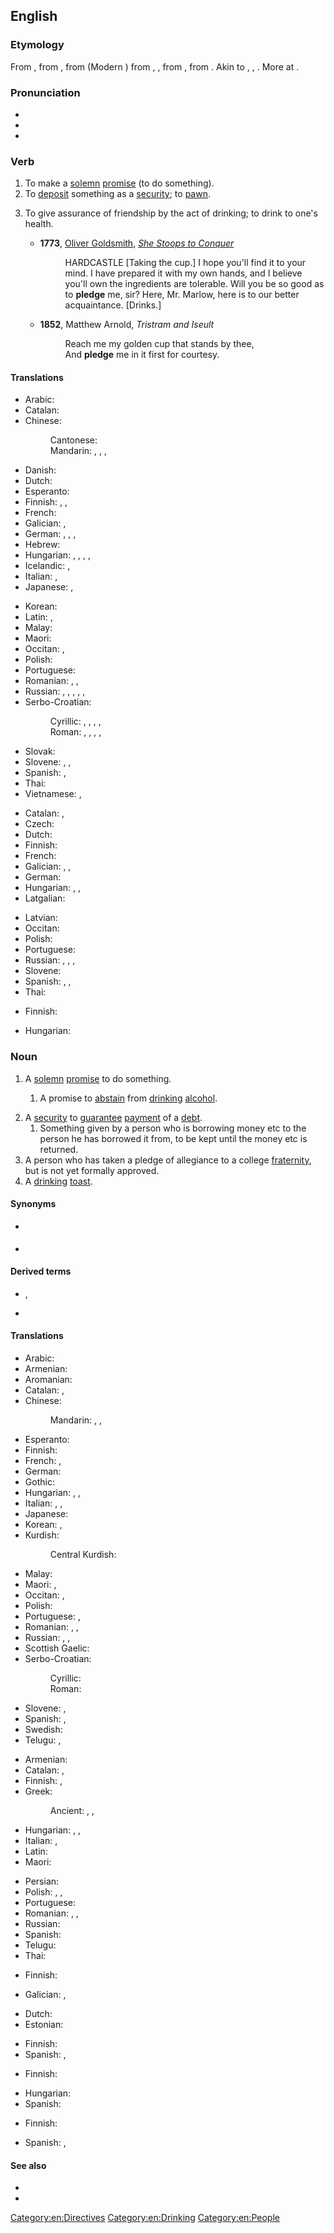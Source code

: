 ==English==
{{slim-wikipedia}}

===Etymology===
From {{inh|en|enm|plege}}, from {{der|en|xno|plege}}, from {{der|en|fro|plege}} (Modern {{cog|fr|pleige}}) from {{der|en|ML.|plevium}}, {{m|la|plebium}}, from {{m|la|plebiō||I pledge}}, from {{der|en|frk|*plehan||to pledge; to support; to guarantee}}. Akin to {{cog|goh|pflegan||to take care of, be accustomed to}}, {{cog|osx|plegan||to vouch for}}, {{cog|ang|plēon||to risk, endanger}}. More at {{l|en|plight}}.

===Pronunciation===
* {{IPA|en|/plɛdʒ/}}
* {{audio|en|en-us-pledge.ogg|Audio (US)}}
* {{rhymes|en|ɛdʒ}}
<!-- 1 syllable words !-->

===Verb===
{{en-verb}}

# To make a [[solemn]] [[promise]] (to do something).
# To [[deposit]] something as a [[security]]; to [[pawn]].
# {{lb|en|transitive}} To give assurance of friendship by the act of drinking; to drink to one's health.
#* '''1773''', [[w:Oliver Goldsmith|Oliver Goldsmith]], ''[[s:She Stoops to Conquer|She Stoops to Conquer]]''
#*: HARDCASTLE [Taking the cup.] I hope you'll find it to your mind. I have prepared it with my own hands, and I believe you'll own the ingredients are tolerable. Will you be so good as to '''pledge''' me, sir? Here, Mr. Marlow, here is to our better acquaintance. [Drinks.]
#* '''1852''', Matthew Arnold, ''Tristram and Iseult''
#*: Reach me my golden cup that stands by thee,
#*: And '''pledge''' me in it first for courtesy.

====Translations====
{{trans-top|to make a solemn promise}}
* Arabic: {{t|ar|تَعَهدَ}}
* Catalan: {{t+|ca|prometre}}
* Chinese:
*: Cantonese: {{t|yue|誓|tr=sai6|sc=Hani}}
*: Mandarin: {{t+|cmn|發誓|sc=Hani}}, {{t+|cmn|发誓|tr=fāshì|sc=Hani}}, {{t+|cmn|保證|sc=Hani}}, {{t+|cmn|保证|tr=bǎozhèng|sc=Hani}}
* Danish:
* Dutch: {{t|nl|plechtig beloven}}
* Esperanto: {{t-needed|eo}}
* Finnish: {{t+|fi|luvata}}, {{t+|fi|sitoutua}}, {{t|fi|lupautua}}
* French: {{t+|fr|promettre}}
* Galician: {{t|gl|estocar}}, {{t|gl|prometer}}
* German: {{t+|de|zusichern}}, {{t+|de|versprechen}}, {{t+|de|geloben}}, {{t+|de|zusagen}}
* Hebrew: {{t|he|נשבע|tr=nishbá|sc=Hebr}}
* Hungarian: {{t+|hu|ígér}}, {{t+|hu|megígér}}, {{t+|hu|esküszik}}, {{t|hu|szavát adja}}, {{t|hu|[[elkötelez]]i [[magát]]}}
* Icelandic: {{t+|is|sverja}}, {{t+|is|lofa}}
* Italian: {{t+|it|promettere}}, {{t+|it|impegnarsi}}
* Japanese: {{t+|ja|公約|tr=kōyaku suru|alt=公約する}}, {{t+|ja|保証|tr=ほしょうする, hoshō suru|alt=保証する|sc=Jpan}}
{{trans-mid}}
* Korean: {{t+|ko|서약}}
* Latin: {{t|la|spondere}}, {{t|la|vovere}}
* Malay: {{t|ms|ikrar}}
* Maori: {{t|mi|oati}}
* Occitan: {{t+|oc|prometre}}, {{t+|oc|jurar}}
* Polish: {{t+|pl|obiecać}}
* Portuguese: {{t+|pt|prometer}}
* Romanian: {{t+|ro|promite}}, {{t+|ro|garanta}}, {{t+|ro|jura}}
* Russian: {{t+|ru|обеща́ть|impf}}, {{t+|ru|пообеща́ть|pf}}, {{t+|ru|заверя́ть|impf}}, {{t+|ru|заве́рить|pf}}, {{t+|ru|кля́сться|impf}}, {{t+|ru|покля́сться|pf}}
* Serbo-Croatian:
*: Cyrillic: {{t|sh|залога}}, {{t|sh|завет}}, {{t|sh|завјет}}, {{t|sh|обећање}}, {{t|sh|присега}}
*: Roman: {{t+|sh|zaloga}}, {{t+|sh|zavet}}, {{t+|sh|zavjet}}, {{t+|sh|obećanje}}, {{t+|sh|prisega}}
* Slovak: {{t|sk|zástava}}
* Slovene: {{t|sl|zapriseči}}, {{t|sl|zavezati se}}, {{t|sl|zaobljubiti se}}
* Spanish: {{t+|es|prometer}}, {{t+|es|jurar}}
* Thai: {{t-needed|th}}
* Vietnamese: {{t+|vi|cam kết}}, {{t+|vi|thề}}
{{trans-bottom}}

{{trans-top|to deposit something as a security; to pawn}}
* Catalan: {{t+|ca|penyorar}}, {{t+|ca|empenyorar}}
* Czech: {{t+|cs|zastavit}}
* Dutch: {{t+|nl|verpanden}}
* Finnish: {{t+|fi|pantata}}
* French: {{t|fr|mettre en gage}}
* Galician: {{t|gl|gravecer}}, {{t|gl|engaxar}}, {{t|gl|piñorar}}
* German: {{t+|de|verpfänden}}
* Hungarian: {{t|hu|[[zálog]]ba [[ad]]}}, {{t+|hu|elzálogosít}}, {{t|hu|[[biztosíték]]ul, [[fedezet|fedezetül]] [[ad]]}}
* Latgalian: {{t|ltg|aizlyka}}
{{trans-mid}}
* Latvian: {{t|lv|ķīla}}
* Occitan: {{t|oc|empenhar}}
* Polish: {{t|pl|złożyć zastaw}}
* Portuguese: {{t|pt|caucionar}}
* Russian: {{t|ru|[[отдава́ть]] в [[зало́г]]|impf}}, {{t|ru|[[отда́ть]] в [[зало́г]]|pf}}, {{t+|ru|закла́дывать|impf}}, {{t+|ru|заложи́ть|pf}}
* Slovene: {{t|sl|zastaviti}}
* Spanish: {{t+|es|hipotecar}}, {{t+|es|empeñar}}, {{t+|es|pignorar}}
* Thai: {{t+|th|จำนำ}}
{{trans-bottom}}

{{trans-top|to drink}}
* Finnish: {{t|fi|[[juoda]] [[jonkun]] [[malja]]}}
{{trans-mid}}
* Hungarian: {{t|hu|[[iszik]] ([[valaki]]) [[egészség]][[-e|é]][[-re|re]]}}
{{trans-bottom}}

===Noun===
{{en-noun}}

# A [[solemn]] [[promise]] to do something.
## {{lb|en|with {{l|en|the}}}} A promise to [[abstain]] from [[drinking]] [[alcohol]].
# A [[security]] to [[guarantee]] [[payment]] of a [[debt]].
## Something given by a person who is borrowing money etc to the person he has borrowed it from, to be kept until the money etc is returned.
# A person who has taken a pledge of allegiance to a college [[fraternity]], but is not yet formally approved.
# A [[drinking]] [[toast]].

====Synonyms====
* {{sense|promise}} {{l|en|commitment}}
* {{sense|security to guarantee payment}} {{l|en|collateral}}

====Derived terms====
* {{l|en|antipledge}}, {{l|en|antipledging}}
* {{l|en|pledgeless}}

====Translations====
{{trans-top|solemn promise}}
* Arabic: {{t+|ar|ضَمَان|m}}
* Armenian: {{t+|hy|ուխտ}}
* Aromanian: {{t|rup|ligãmintu}}
* Catalan: {{t+|ca|promesa|f}}, {{t+|ca|jurament|m}}
* Chinese:
*: Mandarin: {{t+|cmn|誓言|tr=shìyán|sc=Hani}}, {{t+|cmn|誓詞|sc=Hani}}, {{t+|cmn|誓词|tr=shìcí|sc=Hani}}
* Esperanto: {{t-needed|eo}}
* Finnish: {{t+|fi|lupaus}}
* French: {{t+|fr|gage|m}}, {{t+|fr|serment|m}}
* German: {{t+|de|Pfand|n}}
* Gothic: {{t|got|𐍄𐍂𐌹𐌲𐌲𐍅𐌰|f}}
* Hungarian: {{t+|hu|fogadalom}}, {{t+|hu|ígéret}}, {{t+|hu|eskü}}
* Italian: {{t+|it|giuramento|m}}, {{t+|it|pegno|m}}, {{t|it|promessa solenne|f}}
* Japanese: {{t+|ja|抵当|tr=ていとう, teitō|sc=Jpan}}
* Korean: {{t+|ko|서약}}, {{t+|ko|맹세}}
* Kurdish:
*: Central Kurdish: {{t+|ckb|پەیمان}}
{{trans-mid}}
* Malay: {{t|ms|ikrar}}
* Maori: {{t|mi|takoha}}, {{t|mi|kupu taurangi}}
* Occitan: {{t+|oc|promessa|f}}, {{t+|oc|jurament|m}}
* Polish: {{t+|pl|obietnica|f}}
* Portuguese: {{t+|pt|promessa|f}}, {{t+|pt|penhor|m}}
* Romanian: {{t+|ro|legământ}}, {{t+|ro|promisiune|alt=promisiune (fermă)}}, {{t+|ro|jurământ}}
* Russian: {{t+|ru|обе́т|m}}, {{t+|ru|обеща́ние|n}}, {{t+|ru|заро́к|m}}
* Scottish Gaelic: {{t|gd|gealltanas|m}}
* Serbo-Croatian:
*: Cyrillic: {{t|sh|за́вет|m}}
*: Roman: {{t+|sh|závet|m}}
* Slovene: {{t|sl|zaprisega|f}}, {{t|sl|zaobljuba|f}}
* Spanish: {{t+check|es|juramento|m}}, {{t-check|es|[[promesa]] [[solemne]]|f}} <!-- was "[[promesa]] [[solemne]]" - assumed sum-of-parts; if an idiom, remove the embedded wikilinks to the individual words. see [[User:Kephir/gadgets/xte#Translation_fixing]] -->
* Swedish: {{t+|sv|underpant|c}}
* Telugu: {{t+|te|ప్రతిజ్ఞ}}, {{t+|te|ప్రతిన}}
{{trans-bottom}}

{{trans-top|security to payment}} <!-- it is possibly (???) meant to correspond to this sense above: "Something given by a person who is borrowing money etc to the person he has borrowed it from, to be kept until the money etc is returned." -- anyway, this definition here should be clarified, as opposed to the other meaning below, "A security to guarantee payment of a debt." -->
* Armenian: {{t+|hy|գրավ}}
* Catalan: {{t+|ca|penyora|f}}, {{t+|ca|garantia|f}}
* Finnish: {{t+|fi|pantti}}, {{t+|fi|vakuus}}
* Greek: {{t+|el|ενέχυρο|n}}
*: Ancient: {{t|grc|ἐγγύη|f}}, {{t|grc|ῥύσιον|n}}, {{t|grc|ὑποθήκη|f}}
* Hungarian: {{t+|hu|zálog}}, {{t+|hu|biztosíték}}, {{t+|hu|fedezet}}
* Italian: {{t+|it|avallo|m}}, {{t+|it|garanzia|f}}
* Latin: {{t|la|pignus|n}}
* Maori: {{t|mi|tāmana}}
{{trans-mid}}
* Persian: {{t+|fa|گرو|tr=gerow|sc=fa-Arab}}
* Polish: {{t+|pl|depozyt|m}}, {{t+|pl|kaucja|f}}, {{t+|pl|zastaw|m}}
* Portuguese: {{t+|pt|garantia|f}}
* Romanian: {{t+|ro|zălog}}, {{t+|ro|gaj}}, {{t+|ro|garanție}}
* Russian: {{t+|ru|зало́г|m}}
* Spanish: {{t+|es|garantía|f}}
* Telugu: {{t+|te|తనఖా}}
* Thai: {{t+|th|จำนำ}}
{{trans-bottom}}

{{trans-top|security to guarantee the payment of a debt}}
* Finnish: {{t+|fi|vakuus}}
{{trans-mid}}
* Galician: {{t+|gl|depósito|m}}, {{t|gl|garantía|f}}
{{trans-bottom}}

{{trans-top|person who has taken a pledge of allegiance to a fraternity}}
* Dutch: {{t+|nl|schacht}}
* Estonian: {{t+|et|rebane}}
{{trans-mid}}
* Finnish: {{t+|fi|kokelas}}
* Spanish: {{t+|es|iniciado|m}}, {{t+|es|iniciada|f}}
{{trans-bottom}}

{{trans-top|drinking toast}}
* Finnish: {{t|fi|maljapuhe}}
{{trans-mid}}
* Hungarian: {{t+|hu|tószt}}
* Spanish: {{t+|es|brindis|m}}
{{trans-bottom}}

{{trans-top|promise to abstain from drinking alcohol}}
* Finnish: {{t|fi|raittiuslupaus}}
{{trans-mid}}
* Spanish: {{t+|es|juramento|m}}, {{t+|es|manda|f}}
{{trans-bottom}}

====See also====
* {{l|en|oath}}
* {{l|en|vow}}

[[Category:en:Directives]]
[[Category:en:Drinking]]
[[Category:en:People]]